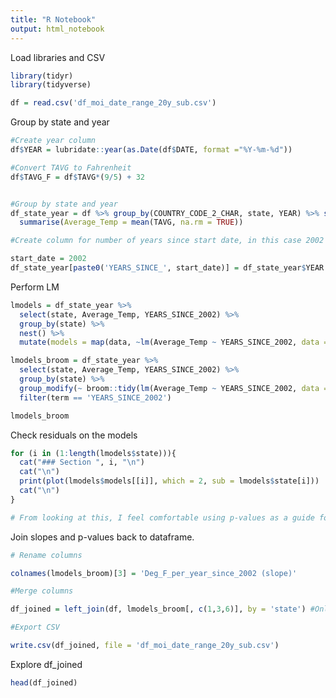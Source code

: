 ```yaml
---
title: "R Notebook"
output: html_notebook
---
```


Load libraries and CSV
```r
library(tidyr)
library(tidyverse)

df = read.csv('df_moi_date_range_20y_sub.csv')
```

Group by state and year

```r
#Create year column
df$YEAR = lubridate::year(as.Date(df$DATE, format ="%Y-%m-%d"))

#Convert TAVG to Fahrenheit
df$TAVG_F = df$TAVG*(9/5) + 32


#Group by state and year
df_state_year = df %>% group_by(COUNTRY_CODE_2_CHAR, state, YEAR) %>% select(COUNTRY_CODE_2_CHAR, state, YEAR, TAVG) %>% filter(COUNTRY_CODE_2_CHAR == 'US') %>% 
  summarise(Average_Temp = mean(TAVG, na.rm = TRUE))

#Create column for number of years since start date, in this case 2002

start_date = 2002
df_state_year[paste0('YEARS_SINCE_', start_date)] = df_state_year$YEAR - start_date


```

Perform LM

```r

lmodels = df_state_year %>% 
  select(state, Average_Temp, YEARS_SINCE_2002) %>%
  group_by(state) %>%
  nest() %>%
  mutate(models = map(data, ~lm(Average_Temp ~ YEARS_SINCE_2002, data = .)))

lmodels_broom = df_state_year %>% 
  select(state, Average_Temp, YEARS_SINCE_2002) %>%
  group_by(state) %>%
  group_modify(~ broom::tidy(lm(Average_Temp ~ YEARS_SINCE_2002, data = .))) %>%
  filter(term == 'YEARS_SINCE_2002')

lmodels_broom
```


Check residuals on the models

```r

for (i in (1:length(lmodels$state))){
  cat("### Section ", i, "\n")
  cat("\n")
  print(plot(lmodels$models[[i]], which = 2, sub = lmodels$state[i]))
  cat("\n")
}

# From looking at this, I feel comfortable using p-values as a guide for true signal. I hesitate to use true significance here because in some of these plots, the data do not look normal. However, mot of the plots show a fairly normal Q-Q plot. We can proceed with caution here. 

```

Join slopes and p-values back to dataframe. 

```r
# Rename columns

colnames(lmodels_broom)[3] = 'Deg_F_per_year_since_2002 (slope)' 

#Merge columns

df_joined = left_join(df, lmodels_broom[, c(1,3,6)], by = 'state') #Only select state, slope, and p.value

#Export CSV 

write.csv(df_joined, file = 'df_moi_date_range_20y_sub.csv')
```


Explore df_joined

```r
head(df_joined)
```





